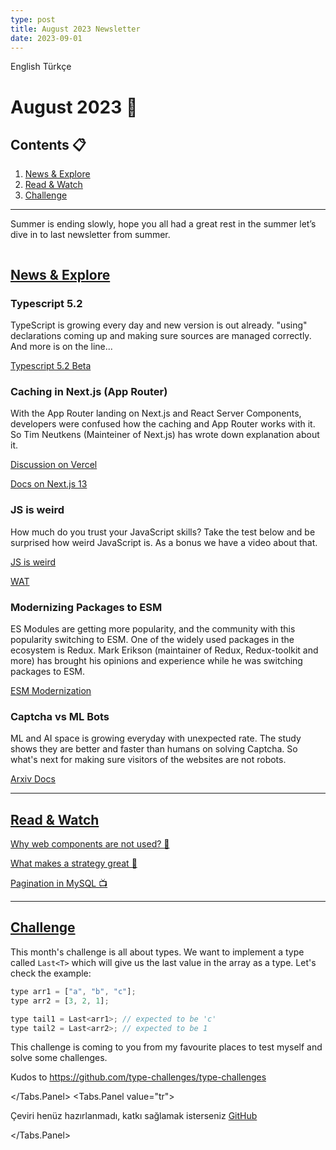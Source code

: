 ```yaml
---
type: post
title: August 2023 Newsletter
date: 2023-09-01
---
```



<Tabs defaultValue="en">
<Tabs.List>
  <Tabs.Tab value="en">English</Tabs.Tab>
  <Tabs.Tab value="tr">Türkçe</Tabs.Tab>
</Tabs.List>
<Tabs.Panel value="en">

# August 2023 📅

## Contents 📋

1. [News & Explore](#news--explore)
2. [Read & Watch](#read--watch)
3. [Challenge](#challenge)

---

Summer is ending slowly, hope you all had a great rest in the summer let’s dive in to last newsletter from summer.

<Image src="/memes/august-2023.png" alt="" width={500} height={500} />

## <a href='#news--explore'>News & Explore</a>

### Typescript 5.2

TypeScript is growing every day and new version is out already. "using" declarations coming up and making sure sources are managed correctly. And more is on the line...

[Typescript 5.2 Beta](https://devblogs.microsoft.com/typescript/announcing-typescript-5-2-beta/)

### Caching in Next.js (App Router)

With the App Router landing on Next.js and React Server Components, developers were confused how the caching and App Router works with it. So Tim Neutkens (Mainteiner of Next.js) has wrote down explanation about it.

[Discussion on Vercel](https://github.com/vercel/next.js/discussions/54075)

[Docs on Next.js 13](https://nextjs.org/docs/app/building-your-application/caching)

### JS is weird

How much do you trust your JavaScript skills? Take the test below and be surprised how weird JavaScript is. As a bonus we have a video about that.

[JS is weird](https://jsisweird.com/)

[WAT](https://www.destroyallsoftware.com/talks/wat)

### Modernizing Packages to ESM

ES Modules are getting more popularity, and the community with this popularity switching to ESM. One of the widely used packages in the ecosystem is Redux. Mark Erikson (maintainer of Redux, Redux-toolkit and more) has brought his opinions and experience while he was switching packages to ESM.

[ESM Modernization](https://blog.isquaredsoftware.com/2023/08/esm-modernization-lessons)

### Captcha vs ML Bots

ML and AI space is growing everyday with unexpected rate. The study shows they are better and faster than humans on solving Captcha. So what's next for making sure visitors of the websites are not robots.

[Arxiv Docs](https://arxiv.org/abs/2307.12108)

---

## <a href="#read--watch">Read & Watch</a>

[Why web components are not used? 📰](https://daverupert.com/2023/07/why-not-webcomponents/)

[What makes a strategy great 📰](https://longform.asmartbear.com/great-strategy/)

[Pagination in MySQL 📺](https://www.youtube.com/watch?v=zwDIN04lIpc)

---

## <a href='#challenge'>Challenge</a>

This month's challenge is all about types. We want to implement a type called `Last<T>` which will give us the last value in the array as a type. Let's check the example:

```js
type arr1 = ["a", "b", "c"];
type arr2 = [3, 2, 1];

type tail1 = Last<arr1>; // expected to be 'c'
type tail2 = Last<arr2>; // expected to be 1
```

This challenge is coming to you from my favourite places to test myself and solve some challenges.

Kudos to https://github.com/type-challenges/type-challenges

</Tabs.Panel>
<Tabs.Panel value="tr">

Çeviri henüz hazırlanmadı, katkı sağlamak isterseniz [GitHub](https://github.com/Ketcap/Ketcap-Dev/issues/7)

</Tabs.Panel>
</Tabs>
